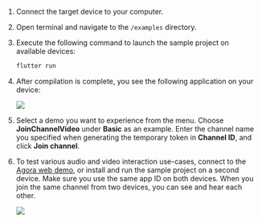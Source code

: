 <PlatformWrapper platform="flutter">

1. Connect the target device to your computer.

1. Open terminal and navigate to the `/examples` directory.

1. Execute the following command to launch the sample project on available devices:

    ```bash
    flutter run
    ```

1. After compilation is complete, you see the following application on your device:

    ![](/images/video-sdk/run-compile-flutter-step-4.png)


1. Select a demo you want to experience from the menu. Choose **JoinChannelVideo** under **Basic** as an example. Enter the channel name you specified when generating the temporary token in **Channel ID**, and click **Join channel**.

1. To test various audio and video interaction use-cases, connect to the [Agora web demo](https://webdemo.agora.io/basicVideoCall/index.html), or install and run the sample project on a second device. Make sure you use the same app ID on both devices. When you join the same channel from two devices, you can see and hear each other.

    ![](/images/video-sdk/run-compile-flutter-step-6.png)

</PlatformWrapper>